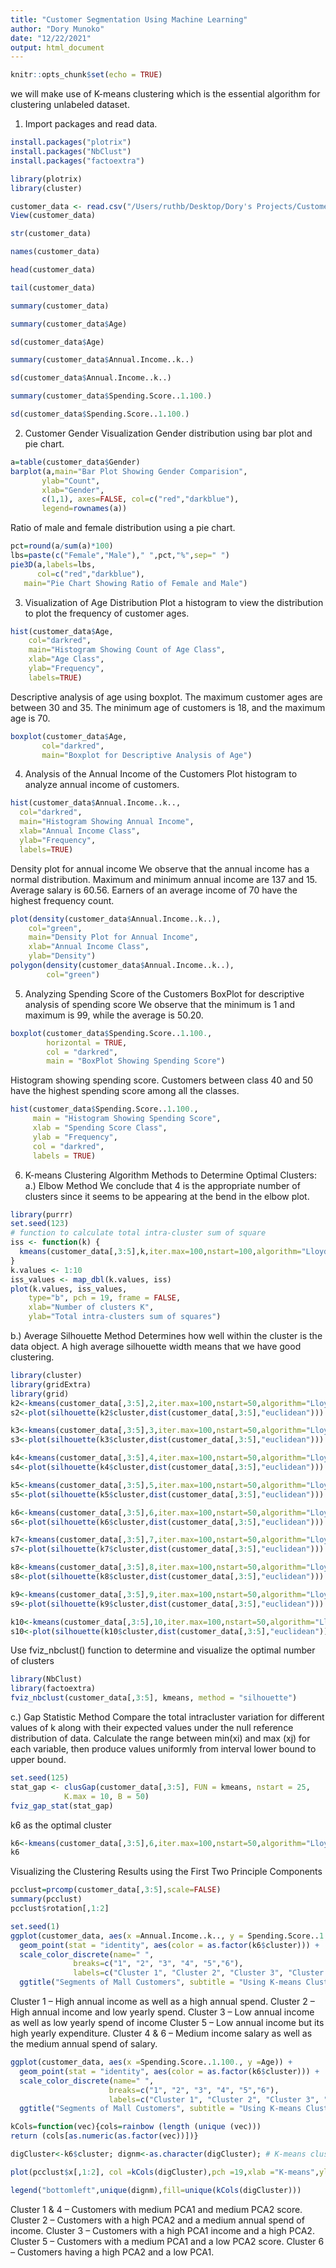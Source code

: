 ---
title: "Customer Segmentation Using Machine Learning"
author: "Dory Munoko"
date: "12/22/2021"
output: html_document
---

```{r setup, include=FALSE}
knitr::opts_chunk$set(echo = TRUE)
```

we will make use of K-means clustering which is the essential algorithm for clustering unlabeled dataset.

1. Import packages and read data.
```{r}
install.packages("plotrix")
install.packages("NbClust")
install.packages("factoextra")
```

```{r}
library(plotrix)
library(cluster)
```


```{r}
customer_data <- read.csv("/Users/ruthb/Desktop/Dory's Projects/Customer Segmentation Project/customer-segmentation-dataset/Mall_Customers.csv")
View(customer_data)
```

```{r}
str(customer_data)
```

```{r}
names(customer_data)
```

```{r}
head(customer_data)
```

```{r}
tail(customer_data)
```

```{r}
summary(customer_data)
```

```{r}
summary(customer_data$Age)
```

```{r}
sd(customer_data$Age)
```

```{r}
summary(customer_data$Annual.Income..k..)
```

```{r}
sd(customer_data$Annual.Income..k..)
```

```{r}
summary(customer_data$Spending.Score..1.100.)
```

```{r}
sd(customer_data$Spending.Score..1.100.)
```

2. Customer Gender Visualization
Gender distribution using bar plot and pie chart.
```{r}
a=table(customer_data$Gender)
barplot(a,main="Bar Plot Showing Gender Comparision",
       ylab="Count",
       xlab="Gender",
       c(1,1), axes=FALSE, col=c("red","darkblue"),
       legend=rownames(a))
```

Ratio of male and female distribution using a pie chart.
```{r}
pct=round(a/sum(a)*100)
lbs=paste(c("Female","Male")," ",pct,"%",sep=" ")
pie3D(a,labels=lbs,
      col=c("red","darkblue"),
   main="Pie Chart Showing Ratio of Female and Male")
```

3. Visualization of Age Distribution
Plot a histogram to view the distribution to plot the frequency of customer ages.
```{r}
hist(customer_data$Age,
    col="darkred",
    main="Histogram Showing Count of Age Class",
    xlab="Age Class",
    ylab="Frequency",
    labels=TRUE)
```
Descriptive analysis of age using boxplot. 
The maximum customer ages are between 30 and 35. The minimum age of customers is 18, and the maximum age is 70.
```{r}
boxplot(customer_data$Age,
       col="darkred",
       main="Boxplot for Descriptive Analysis of Age")
```

4. Analysis of the Annual Income of the Customers
Plot histogram to analyze annual income of customers.
```{r}
hist(customer_data$Annual.Income..k..,
  col="darkred",
  main="Histogram Showing Annual Income",
  xlab="Annual Income Class",
  ylab="Frequency",
  labels=TRUE)
```

Density plot for annual income
We observe that the annual income has a normal distribution. Maximum and minimum annual income are 137 and 15. Average salary is 60.56. Earners of an average income of 70 have the highest frequency count.
```{r}
plot(density(customer_data$Annual.Income..k..),
    col="green",
    main="Density Plot for Annual Income",
    xlab="Annual Income Class",
    ylab="Density")
polygon(density(customer_data$Annual.Income..k..),
        col="green")
```

5. Analyzing Spending Score of the Customers
BoxPlot for descriptive analysis of spending score
We observe that the minimum is 1 and maximum is 99, while the average is 50.20.
```{r}
boxplot(customer_data$Spending.Score..1.100.,
        horizontal = TRUE,
        col = "darkred",
        main = "BoxPlot Showing Spending Score")

```

Histogram showing spending score.
Customers between class 40 and 50 have the highest spending score among all the classes.
```{r}
hist(customer_data$Spending.Score..1.100.,
     main = "Histogram Showing Spending Score",
     xlab = "Spending Score Class",
     ylab = "Frequency",
     col = "darkred",
     labels = TRUE)
```

6. K-means Clustering Algorithm
Methods to Determine Optimal Clusters:
a.) Elbow Method
We conclude that 4 is the appropriate number of clusters since it seems to be appearing at the bend in the elbow plot.
```{r}
library(purrr)
set.seed(123)
# function to calculate total intra-cluster sum of square 
iss <- function(k) {
  kmeans(customer_data[,3:5],k,iter.max=100,nstart=100,algorithm="Lloyd" )$tot.withinss
}
k.values <- 1:10
iss_values <- map_dbl(k.values, iss)
plot(k.values, iss_values,
    type="b", pch = 19, frame = FALSE, 
    xlab="Number of clusters K",
    ylab="Total intra-clusters sum of squares")
```

b.) Average Silhouette Method
Determines how well within the cluster is the data object.
A high average silhouette width means that we have good clustering.
```{r}
library(cluster) 
library(gridExtra)
library(grid)
k2<-kmeans(customer_data[,3:5],2,iter.max=100,nstart=50,algorithm="Lloyd")
s2<-plot(silhouette(k2$cluster,dist(customer_data[,3:5],"euclidean")))
```

```{r}
k3<-kmeans(customer_data[,3:5],3,iter.max=100,nstart=50,algorithm="Lloyd")
s3<-plot(silhouette(k3$cluster,dist(customer_data[,3:5],"euclidean")))
```

```{r}
k4<-kmeans(customer_data[,3:5],4,iter.max=100,nstart=50,algorithm="Lloyd")
s4<-plot(silhouette(k4$cluster,dist(customer_data[,3:5],"euclidean")))
```

```{r}
k5<-kmeans(customer_data[,3:5],5,iter.max=100,nstart=50,algorithm="Lloyd")
s5<-plot(silhouette(k5$cluster,dist(customer_data[,3:5],"euclidean")))
```

```{r}
k6<-kmeans(customer_data[,3:5],6,iter.max=100,nstart=50,algorithm="Lloyd")
s6<-plot(silhouette(k6$cluster,dist(customer_data[,3:5],"euclidean")))
```

```{r}
k7<-kmeans(customer_data[,3:5],7,iter.max=100,nstart=50,algorithm="Lloyd")
s7<-plot(silhouette(k7$cluster,dist(customer_data[,3:5],"euclidean")))
```

```{r}
k8<-kmeans(customer_data[,3:5],8,iter.max=100,nstart=50,algorithm="Lloyd")
s8<-plot(silhouette(k8$cluster,dist(customer_data[,3:5],"euclidean")))
```

```{r}
k9<-kmeans(customer_data[,3:5],9,iter.max=100,nstart=50,algorithm="Lloyd")
s9<-plot(silhouette(k9$cluster,dist(customer_data[,3:5],"euclidean")))
```

```{r}
k10<-kmeans(customer_data[,3:5],10,iter.max=100,nstart=50,algorithm="Lloyd")
s10<-plot(silhouette(k10$cluster,dist(customer_data[,3:5],"euclidean")))
```

Use fviz_nbclust() function to determine and visualize the optimal number of clusters
```{r}
library(NbClust)
library(factoextra)
fviz_nbclust(customer_data[,3:5], kmeans, method = "silhouette")
```

c.) Gap Statistic Method
Compare the total intracluster variation for different values of k along with their expected values under the null reference distribution of data. 
Calculate the range between min(xi) and max (xj) for each variable, then produce values uniformly from interval lower bound to upper bound.
```{r}
set.seed(125)
stat_gap <- clusGap(customer_data[,3:5], FUN = kmeans, nstart = 25,
            K.max = 10, B = 50)
fviz_gap_stat(stat_gap)
```

k6 as the optimal cluster
```{r}
k6<-kmeans(customer_data[,3:5],6,iter.max=100,nstart=50,algorithm="Lloyd")
k6
```

Visualizing the Clustering Results using the First Two Principle Components
```{r}
pcclust=prcomp(customer_data[,3:5],scale=FALSE) 
summary(pcclust)
pcclust$rotation[,1:2]
```

```{r}
set.seed(1)
ggplot(customer_data, aes(x =Annual.Income..k.., y = Spending.Score..1.100.)) + 
  geom_point(stat = "identity", aes(color = as.factor(k6$cluster))) +
  scale_color_discrete(name=" ",
              breaks=c("1", "2", "3", "4", "5","6"),
              labels=c("Cluster 1", "Cluster 2", "Cluster 3", "Cluster 4", "Cluster 5","Cluster 6")) +
  ggtitle("Segments of Mall Customers", subtitle = "Using K-means Clustering")
```

Cluster 1 – High annual income as well as a high annual spend.
Cluster 2 – High annual income and low yearly spend.
Cluster 3 – Low annual income as well as low yearly spend of income
Cluster 5 – Low annual income but its high yearly expenditure.
Cluster 4 & 6 – Medium income salary as well as the medium annual spend of salary.

```{r}
ggplot(customer_data, aes(x =Spending.Score..1.100., y =Age)) + 
  geom_point(stat = "identity", aes(color = as.factor(k6$cluster))) +
  scale_color_discrete(name=" ",
                      breaks=c("1", "2", "3", "4", "5","6"),
                      labels=c("Cluster 1", "Cluster 2", "Cluster 3", "Cluster 4", "Cluster 5","Cluster 6")) +
  ggtitle("Segments of Mall Customers", subtitle = "Using K-means Clustering")
```

```{r}
kCols=function(vec){cols=rainbow (length (unique (vec)))
return (cols[as.numeric(as.factor(vec))])}

digCluster<-k6$cluster; dignm<-as.character(digCluster); # K-means clusters

plot(pcclust$x[,1:2], col =kCols(digCluster),pch =19,xlab ="K-means",ylab="classes")

legend("bottomleft",unique(dignm),fill=unique(kCols(digCluster)))

```

Cluster 1 & 4 – Customers with medium PCA1 and medium PCA2 score.
Cluster 2 – Customers with a high PCA2 and a medium annual spend of income.
Cluster 3 – Customers with a high PCA1 income and a high PCA2.
Cluster 5 – Customers with a medium PCA1 and a low PCA2 score.
Cluster 6 – Customers having a high PCA2 and a low PCA1.










